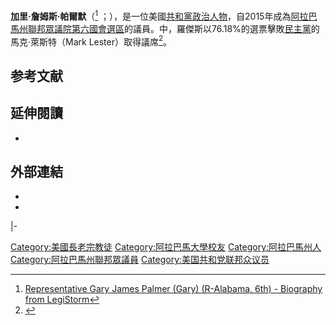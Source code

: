 {{多個問題|
{{请求翻译|time=2015-08-17T12:50:11+00:00}}
{{Expand|time=2015-08-17T12:50:11+00:00}}
}}
{{Infobox Officeholder
|name         = 加里·帕爾默<br>Gary Palmer
|image        =
|state        = 阿拉巴馬州
|district     = [[阿拉巴馬州第六國會選區|六]]
|term_start   = 2015年1月3日
|term_end     = 
|preceded     = [[斯賓塞·巴赫斯|斯賓塞·巴赫斯]]
|succeeded    =
|birth_name   = 小莫里斯·傑克遜·布魯克斯<br>Gary James Palmer
|birth_date   = {{Birth date and age|1954|5|14}}
|birth_place  = {{US}}[[阿拉巴马州|阿拉巴马州]][[馬里昂縣_(阿拉巴馬州)|馬里昂縣]][[哈克尔堡_(阿拉巴马州)|哈克尔堡]]
|death_date   =
|death_place  =
|party        = [[共和黨_(美國)|共和黨]]
|occupation   = {{le|阿拉巴馬州政策研究所|Alabama Policy Institute}}聯合創始人與總裁<ref>{{cite news|last1=Cason|first1=Mike|title=Gary Palmer announces he will run for Congress in Alabama's 6th congressional district|url=http://blog.al.com/wire/2013/10/gary_palmer_announces_he_will.html|accessdate=4 March 2015|publisher=AL.com|date=October 24, 2013|archive-date=2014-10-24|archive-url=https://web.archive.org/web/20141024055224/http://blog.al.com/wire/2013/10/gary_palmer_announces_he_will.html|dead-url=no}}</ref>
|religion     = [[美國長老會|長老宗]]<ref>{{cite web|url=https://votesmart.org/candidate/biography/146274/gary-palmer#.VKrFo9KG-QE|title=Project Vote Smart – The Voter's Self Defense System|work=Project Vote Smart|accessdate=January 19, 2015|archive-date=2015-10-03|archive-url=https://web.archive.org/web/20151003134221/http://votesmart.org/candidate/biography/146274/gary-palmer#.VKrFo9KG-QE|dead-url=no}}</ref><ref name=rollcall>{{cite web|url=http://atr.rollcall.com/gary-palmer-club-for-growth-alabama-runoff-2014/|title=Gary Palmer Marks Second Chance for Club for Growth in Alabama Race|work=At the Races|accessdate=October 16, 2014|archive-url=https://web.archive.org/web/20141116082139/http://atr.rollcall.com/gary-palmer-club-for-growth-alabama-runoff-2014/|archive-date=2014-11-16|dead-url=yes}}</ref>
|website      = [http://www.palmer.house.gov 眾議院網站]
}}

'''加里·詹姆斯·帕爾默'''（{{lang-en|'''Gary James Palmer'''}}<ref>[https://www.legistorm.com/person/bio/227499/Gary_James_Palmer.html Representative Gary James Palmer (Gary) (R-Alabama, 6th) - Biography from LegiStorm]</ref> ；{{bd|1954年|5月14日}}），是一位美國[[共和黨_(美國)|共和黨]][[政治人物|政治人物]]，自2015年成為[[阿拉巴馬州|阿拉巴馬州]][[美國眾議院|聯邦眾議院]][[阿拉巴馬州第六國會選區|第六國會選區]]的議員。{{le|2014年阿拉巴馬州美國眾議院議員選舉|United States House of Representatives elections in Alabama, 2014|2014年選舉}}中，羅傑斯以76.18%的選票擊敗[[民主黨_(美國)|民主黨]]的馬克·萊斯特（Mark Lester）取得議席<ref name=generalresults>{{cite web |url=http://alabamavotes.gov/downloads/election/2014/general/2014GeneralResults-WithWriteIn.pdf |title=Certified General Election Results |publisher=Alabama Secretary of State |accessdate=December 13, 2014 |archive-date=2015-01-28 |archive-url=https://web.archive.org/web/20150128155614/http://www.alabamavotes.gov/downloads/election/2014/general/2014GeneralResults-WithWriteIn.pdf |dead-url=no }}</ref>。

==参考文献==
{{reflist}}

==延伸閱讀==
* {{CongLinks|votesmart=146274}}

==外部連結==
* {{CongBio|P000609}}
* {{C-SPAN|palmergary}}

{{s-start}}
{{s-par|us-hs}}
{{s-bef|before=[[斯賓塞·巴赫斯|斯賓塞·巴赫斯]]}}
{{s-ttl|title=[[阿拉巴馬州第六國會選區|阿拉巴馬州第六國會選區]]<br>[[阿拉巴馬州美國眾議院議員列表|眾議院議員]]|years=2015年－}}
{{s-inc}}
|-
{{s-prec|usa}}
{{s-bef|before=[[丹·紐豪斯|丹·紐豪斯]]<br><small>R－[[華盛頓州|華盛頓州]]}}
{{s-ttl|title={{le|現任美國眾議員列表 (以資歷排序)|List of current members of the United States House of Representatives by seniority|美國眾議員資歷}}|years=第416位}}
{{s-aft|after=[[布魯斯·普利庫彥|布魯斯·普利庫彥]]<br><small>R－[[印第安纳州|印第安纳州]]}}
{{s-end}}

{{DEFAULTSORT:Palmer, Gary}}

[[Category:美國長老宗教徒|Category:美國長老宗教徒]]
[[Category:阿拉巴馬大學校友|Category:阿拉巴馬大學校友]]
[[Category:阿拉巴馬州人|Category:阿拉巴馬州人]]
[[Category:阿拉巴馬州聯邦眾議員|Category:阿拉巴馬州聯邦眾議員]]
[[Category:美国共和党联邦众议员|Category:美国共和党联邦众议员]]